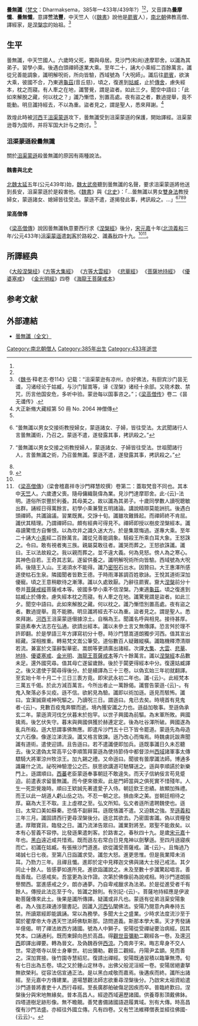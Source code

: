 '''曇無讖'''（[[梵文|梵文]]：Dharmakṣema，385年—433年/439年?）<ref name=beishijuan93/><ref name=weishujuan99/>，又音譯為'''曇摩懺'''、'''曇無懺'''，意譯'''竺法豐'''，中天竺人（《[[魏書|魏書]]》說他是[[罽賓|罽賓]]人），[[南北朝|南北朝]]佛教高僧、譯經家，是[[涅槃宗|涅槃宗]]的始祖。<ref name=weishushilaozhi>《[[魏书|魏书]]·释老志·卷114》记载：“沮渠蒙逊有凉州，亦好佛法，有厨宾沙门昙无谶，习诸经论于姑臧，与沙门智嵩等，译《涅槃》诸经十余部。又晓术数、禁咒，历言他国安危，多听中验。蒙逊每以国事咨之。”；《[[梁高僧传|梁高僧传]]》卷二《昙无谶传》.</ref>

==生平==
曇無讖，中天竺國人。六歲時父死，獨與母居。見沙門(和尚)達摩耶舍。以讖為其弟子。習學小乘。後遇白頭禪師遂業大乘。至年二十，誦大小乘經二百餘萬言。讖從兄善能調象，讖明解呪術，所向皆驗，西域號為「大呪師」。讖后往[[罽賓|罽賓]]，欲演大乘，彼國不合，乃東適[[龜茲|龜茲]](音丘慈)，頃之，復進到[[姑臧|姑臧]]，止於[[傳舍|傳舍]]，慮失經本，枕之而寢。有人牽之在地，讖警覺，謂是盜者。如此三夕。聞空中語曰：「此如來解脫之藏，何以枕之？」讖乃慚悟，別置高處。夜有盜之者，數過提舉，竟不能動。明旦讖持經去，不以為重。盜者見之，謂是聖人，悉來拜謝。<ref>大正新脩大藏經第 50 冊 No. 2064 神僧傳</ref>

敦煌此時被[[河西|河西]]王[[沮渠蒙遜|沮渠蒙遜]]攻下，曇無讖受到沮渠蒙遜的保護，開始譯經。沮渠蒙逊尊为国师，并将军国大計与之商讨。<ref name=weishushilaozhi/>

===沮渠蒙遜殺曇無讖===
關於[[沮渠蒙遜|沮渠蒙遜]]殺曇無讖的原因有兩種說法。
====魏書與北史====
[[北魏|北魏]][[太延|太延]]五年(公元439年)始，[[魏太武帝|魏太武帝]]聽到曇無讖的名聲，要求沮渠蒙遜將他送到長安，沮渠蒙遜於是殺害他。《[[魏書|魏書]]》與《[[北史|北史]]》：「…曇無讖以男女[[雙身法|雙身法]]教授婦女，蒙遜諸女、媳婦皆往受法。蒙遜不遣，遂揭發此事，拷訊殺之。…」<ref name=beishijuan93>{{cite wikisource |title=《北史‧卷93‧僭偽附庸》 |wslink=北史/卷093}}“曇無讖以男女交接術教授婦女，蒙遜諸女、子婦，皆往受法。太武聞諸行人言曇無讖術，乃召之。蒙遜不遣，遂發露其事，拷訊殺之。”</ref><ref name=weishujuan99>{{cite wikisource |title=《魏書‧卷99‧盧水胡沮渠蒙遜》 |wslink=魏書/卷99}}“曇無讖以男女交接之術教授婦人，蒙遜諸女、子婦皆往受法。世祖聞諸行人，言曇無讖之術，乃召曇無讖。蒙遜不遣，遂發露其事，拷訊殺之。”</ref><ref name=weishushilaozhi/><ref>{{Cite book|chapterurl=http://www.yinshun.org.tw/books/28/yinshun28-08.html|chapter=四、淫欲為道|title=《華雨集第四冊》|author=[[印順法師|印順法師]]|publisher=正聞出版社|date=1993年|isbn=957-98261-3-7|deadurl=yes|archiveurl=https://web.archive.org/web/20130928091038/http://www.yinshun.org.tw/books/28/yinshun28-08.html|archivedate=2013-09-28}}</ref>

====梁高僧傳====
《[[梁高僧傳|梁高僧傳]]》說因曇無讖執意要西行求《[[涅槃經|涅槃經]]》後分，[[宋文帝|宋]][[元嘉_(刘宋)|元嘉]]十年([[北涼|北涼]][[義和_(北涼)|義和]]三年/公元433年)[[沮渠蒙遜|沮渠蒙遜]]遣[[刺客|刺客]]於路殺之、讖[[春秋|春秋]]四十九。<ref name=weishushilaozhi/><ref>《[[梁高僧傳|梁高僧傳]]》（梁會稽嘉祥寺沙門釋慧皎撰）卷第二：蓋取梵音不同也。其本中[[天竺|天竺]]人。六歲遭父喪。隨母傭織毾偉為業。見沙門達摩耶舍。此-{云}-法明。道俗所崇豐於利養。其母美之。故以讖為其弟子。十歲同學數人讀呪聰敏出群。誦經日得萬餘言。初學小乘兼覽五明諸論。講說精辯莫能詶抗。後遇白頭禪師。共讖論議。習業既異。交諍十旬。讖雖攻難鋒起。而禪師終不肯屈。讖伏其精理。乃謂禪師曰。頗有經典可得見不。禪師即授以樹皮涅槃經本。讖尋讀驚悟方自慚恨。以為坎井之識久迷大方。於是集眾悔過。遂專大乘。至年二十誦大[[小乘|小乘]]經二百餘萬言。讖從兄善能調象。騎殺王所乘白耳大象。王怒誅之。令曰。敢有視者夷三族。親屬莫敢往者。讖哭而葬之。王怒欲誅讖。讖曰。王以法故殺之。我以親而葬之。並不違大義。何為見怒。傍人為之寒心。其神色自若。王奇其志氣。遂留供養之。讖明解呪術所向皆驗。西域號為大呪師。後隨王入山。王渴須水不能得。讖乃[[密呪|密呪]]石出水。因贊曰。大王惠澤所感遂使枯石生泉。隣國聞者皆歎王德。于時雨澤甚調百姓歌詠。王悅其道術深加優寵。頃之王意稍歇待之漸薄。讖以久處致厭。乃辭往罽賓。齎大[[涅槃|涅槃]]前分十卷并[[菩薩戒經|菩薩戒經]]菩薩戒本等。彼國多學小乘不信涅槃。乃東適[[龜茲|龜茲]]。頃之復進到姑臧止於傳舍。慮失經本枕之而寢。有人牽之在地。讖驚覺謂是盜者。如此三夕。聞空中語曰。此如來解脫之藏。何以枕之。讖乃慚悟別置高處。夜有盜之者。數過提舉。竟不能勝。明旦讖將經去不以為重。盜者見之。謂是聖人。悉來拜謝。[[河西|河西]]王沮渠蒙遜僣據涼土。自稱為王。聞讖名呼與相見。接待甚厚。蒙遜素奉大法志在弘通。欲請出經本。讖以未參土言又無傳譯。恐言舛於理不許即翻。於是學語三年方譯寫初分十卷。時沙門慧嵩道朗獨步河西。值其宣出經藏。深相推重。轉易梵文嵩公筆受。道俗數百人疑難縱橫。讖臨機釋滯清辯若流。兼富於文藻辭製華密。嵩朗等更請廣出諸經。次譯[[大集|大集]]、[[大雲|大雲]]、[[悲華|悲華]]、[[地持|地持]]、[[優婆塞戒|優婆塞戒]]、[[金光明|金光明]]、[[海龍王菩薩戒本|海龍王菩薩戒本]]等六十餘萬言。讖以[[涅槃經|涅槃經]]本品數未足。還外國究尋。值其母亡遂留歲餘。後於于闐更得經本中分。復還姑臧譯之。後又遣使于闐尋得後分。於是續譯為三十三卷。以偽玄始三年初就翻譯。至玄始十年十月二十三日三袠方竟。即宋武永初二年也。讖-{云}-。此經梵本三萬五千偈。於此方減百萬言。今所出者止一萬餘偈。讖嘗告蒙遜-{云}-。有鬼入聚落必多災疫。遜不信。欲躬見為驗。讖即以術加遜。遜見而駭怖。讖曰。宜潔誠齋戒神呪驅之。乃讀呪三日。謂遜曰。鬼已去矣。時境首有見鬼者-{云}-。見數百疫鬼奔驟而逝。境內獲安讖之力也。遜益加敬事。至遜偽承玄二年。蒙遜濟河伐乞伏暮末於抱罕。以世子興國為前驅。為末軍所敗。興國擒焉。後乞伏失守。暮末與興國俱獲於赫連定定。後為吐谷渾所破。興國遂為亂兵所殺。遜大怒謂事佛無應。即遣斥沙門五十已下皆令罷道。蒙遜先為母造丈六石像。像遂泣涕流淚。讖又格言致諫。遜乃改心而悔焉。時魏虜託跋燾聞讖有道術。遣使迎請。且告遜曰。若不遣讖便即加兵。遜既事讖日久未忍聽去。後又遣偽太常高平公李順策拜蒙遜為使持節侍中都督涼州[[西域|西域]]諸軍事太傳驃騎大將軍涼州牧涼王。加九錫之禮。又命遜曰。聞彼有曇摩讖法師。博通多識羅什之流。祕呪神驗澄公之匹。朕思欲講道可馳驛送之。遜與李順讌於新樂門上。遜謂順曰。[[西蕃|西蕃]]老臣蒙遜奉事朝廷不敢違失。而天子信納佞言苟見蹙迫。前遣表求留曇無讖。而今便來徵索。此是門師當與之俱死實不惜殘年。人生一死詎覺幾時。順曰王欵誠先著遣愛子入侍。朝廷欽王忠績。故顯加殊禮。而王以此一胡道人虧山岳之功。不忍一朝之忿。損由來之美。豈朝廷相待之厚。竊為大王不取。主上虛襟之至。弘文所知。弘文者遜所遣聘魏使也。遜曰。太常口美如蘇秦。恐情不副辭耳。遜既悋讖不遣。又迫魏之強。至[[沮渠蒙遜|遜]][[義和_(北涼)|義和]]三年三月。讖固請西行更尋涅槃後分。遜忿其欲去。乃密圖害讖。偽以資糧發遣。厚贈寶貨。臨發之日。讖乃流涕告眾曰。讖業對將至。眾聖不能救矣。以本有心誓義不容停。比發遜果遣刺客。於路害之。春秋四十九。是歲[[宋文帝|宋]][[元嘉_(刘宋)|元嘉]]十年也。[[黑白|黑白]]遠近咸共惜焉。既而遜左右常白日見鬼神以劍擊遜。至四月遜寢疾而亡。初讖在姑臧。有張掖沙門道進。欲從讖受菩薩戒。讖-{云}-。且悔過乃竭誠七日七夜。至第八日詣讖求受。讖忽大怒。進更思惟。但是我業障未消耳。乃勠力三年。且禪且懺。進即於定中見釋迦文佛與諸大士授己戒法。其夕同止十餘人。皆感夢如進所見。進欲詣讖說之。未及至數十步讖驚起唱言。善哉善哉。已感戒矣。吾當更為汝作證。次第於佛像前為說戒相。時沙門道朗振譽關西。當進感戒之夕。朗亦通夢。乃自卑戒臘求為法弟。於是從進受者千有餘人。傳授此法迄至于今。皆讖之餘則。有別記-{云}-。菩薩地持經應是伊波勒菩薩傳來此土。後果是讖所傳譯。疑讖或非凡也。蒙遜有從弟沮渠安陽象者。為人強志疎通涉獵書記。因讖入[[河西|河西]]弘闡佛法。安陽乃閱意內典奉持五禁。所讀眾經即能諷誦。常以為務學。多聞大士之盛業。少時求法度流沙至于闐於瞿摩帝大寺遇天竺法師佛馱斯那。諮問道義。斯那本學大乘。天才秀發誦半億偈。明了禪法故西方諸國。號為人中獅子。安陽從受禪祕要治病經。因其梵本。口誦通利。既而東歸向邑於高昌。得[[觀世音|觀世音]][[彌勒|彌勒]]二觀經各一卷。及還[[河西|河西]]即譯出禪要。轉為晉文。及偽魏吞併[[西涼|西涼]]。乃南奔于宋。晦志卑身不交人世。常遊塔寺以居士身畢世。初出彌勒。觀音二觀經。丹陽尹孟顗。見而善之。深加賞接。後竹園寺慧紹尼。復請出禪經。安陽既通習積以臨筆無滯。旬有七日出為五卷。頃之又於鍾山定林寺。出佛父般泥洹經一卷。安陽居絕妻拏無欲榮利。從容法侶宣通正法。是以黑白咸敬而嘉焉。後遘疾而終。讖所出諸經。至元嘉中方傳建業。道場慧觀法師志欲重尋涅槃後分。乃啟宋太祖資給遣沙門道普將書吏十人西行尋經。至長廣郡舶破傷足因疾而卒。普臨終歎曰。涅槃後分與宋地無緣矣。普本高昌人。經遊西域遍歷諸國。供養尊影頂戴佛鉢。四塔道樹足跡形像。無不瞻覿。善梵書備諸國語遊履異域。別有大傳。時高昌復有沙門法盛。亦經往外國立傳。凡有四卷。又有竺法維釋僧表並經往佛國-{云云}-。</ref>。

== 所譯經典 ==
《[[大般涅槃经_(大乘)|大般涅槃经]]》《[[方等大集經|方等大集經]]》 《[[方等大雲經|方等大雲經]]》 《[[悲華經|悲華經]]》 《[[菩薩地持經|菩薩地持經]]》 《[[優婆塞戒|優婆塞戒]]》 《[[金光明經|金光明經]]》四卷 《[[海龍王菩薩戒本|海龍王菩薩戒本]]》

==参考文献==
<div class="references-small">
<references></references>
</div>

==外部連結==
*[https://web.archive.org/web/20080413111359/http://www.paramita6.org/forum/index.php?topic=360.0 曇無讖（全文）]

{{Authority control}}
[[Category:南北朝僧人|Category:南北朝僧人]]
[[Category:385年出生|Category:385年出生]]
[[Category:433年逝世|Category:433年逝世]]